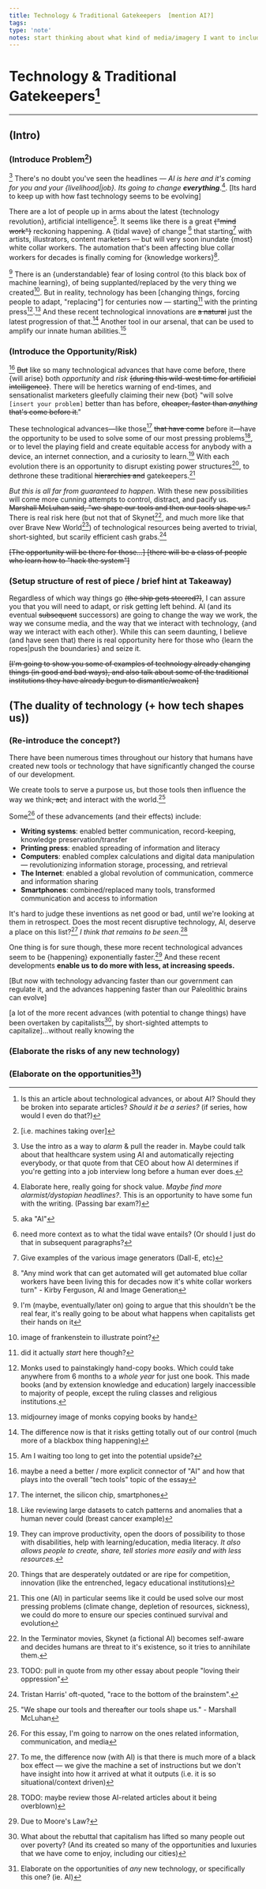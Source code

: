 ```yaml
---
title: Technology & Traditional Gatekeepers  [mention AI?]
tags: 
type: 'note'
notes: start thinking about what kind of media/imagery I want to include in here (monks, gatekeepers vs. moat, d3 timeline)
---
```


# Technology & Traditional Gatekeepers[^essayQuestion]

---

## (Intro)

### (Introduce Problem[^introProblem])

[^intro] There's no doubt you've seen the headlines — *AI is here and it's coming for you and your {livelihood|job}. Its going to change **everything***.[^introNeedsMoreShockValue]. [Its hard to keep up with how fast technology seems to be evolving]

There are a lot of people up in arms about the latest {technology revolution}, artificial intelligence[^aiAka]. It seems like there is a great ~~{"mind work"}~~ reckoning happening. A {tidal wave} of change [^moreContext] that starting[^aiExamples] with artists, illustrators, content marketers — but will very soon inundate {most} white collar workers. The automation that's been affecting blue collar workers for decades is finally coming for {knowledge workers}[^kirbyBlue]. 

[^fearArgument] There is an {understandable} fear of losing control {to this black box of machine learning}, of being supplanted/replaced by the very thing we created[^frankenstein]. But in reality, technology has been [changing things, forcing people to adapt, "replacing"]  for centuries now — starting[^actualStart] with the printing press[^monkBooks].[^monks] And these recent technological innovations are ~~a natural~~ just the latest progression of that.[^onlydiff] Another tool in our arsenal, that can be used to amplify our innate human abilities.[^waitingTooLong]

### (Introduce the Opportunity/Risk)

[^betterConnector] ~~But~~ like so many technological advances that have come before, there {will arise} both *opportunity* and *risk* ~~{during this wild-west time for artificial intelligence}~~. There will be heretics warning of end-times, and sensationalist marketers gleefully claiming their new {bot} "will solve `[insert your problem]` better than has before, ~~cheaper, faster than *anything* that's come before it.~~" 

These technological advances—like those[^techAdvancesExamples] ~~that have come~~ before it—have the opportunity to be used to solve some of our most pressing problems[^problemsExample], or to level the playing field and create equitable access for anybody with a device, an internet connection, and a curiosity to learn.[^whatAccessEnables]  With each evolution there is an opportunity to disrupt existing power structures[^powerStructures], to dethrone these traditional ~~hierarchies and~~ gatekeepers.[^thisOneInParticular]

*But this is all far from guaranteed to happen*. With these new possibilities will come more cunning attempts to control, distract, and pacify us. ~~Marshall McLuhan said, "we shape our tools and then our tools shape us."~~ There is real risk here (but not that of Skynet[^skynet], and much more like that over Brave New World[^braveNewWorld]) of technological resources being averted to trivial, short-sighted, but scarily efficient cash grabs.[^raceToTheBottom]

~~[The opportunity will be there for those...]
[there will be a class of people who learn how to "hack the system"]~~

### (Setup structure of rest of piece / brief hint at Takeaway)

Regardless of which way things go ~~(the ship gets steered?)~~, I can assure you that you will need to adapt, or risk getting left behind. AI (and its eventual ~~subsequent~~ successors) are going to change the way we work, the way we consume media, and the way that we interact with technology, {and way we interact with each other}. While this can seem daunting, I believe (and have seen that) there is real opportunity here for those who {learn the ropes|push the boundaries} and seize it.

~~[I'm going to show you some of examples of technology already changing things (in good and bad ways), and also talk about some of the traditional institutions they have already begun to dismantle/weaken]~~

## (The duality of technology (+ how tech shapes us))

### (Re-introduce the concept?)

There have been numerous times throughout our history that humans have created new tools or technology that have significantly changed the course of our development.

We create tools to serve a purpose us, but those tools then influence the way we think~~, act,~~ and interact with the world.[^mcluhanTools]

Some[^techFocus] of these advancements (and their effects) include: 
- **Writing systems**: enabled better communication, record-keeping, knowledge preservation/transfer
- **Printing press**: enabled spreading of information and literacy
- **Computers**: enabled complex calculations and digital data manipulation — revolutionizing information storage, processing, and retrieval
- **The Internet**: enabled a global revolution of communication, commerce and information sharing
- **Smartphones**: combined/replaced many tools, transformed communication and access to information

It's hard to judge these inventions as net good or bad, until we're looking at them in retrospect. Does the most recent disruptive technology, AI, deserve a place on this list?[^differenceWithAI] *I think that remains to be seen*.[^reviewRebuttals]

One thing is for sure though, these more recent technological advances seem to be {happening} exponentially faster.[^mooresLaw] And these recent developments **enable us to do more with less, at increasing speeds.**

[But now with technology advancing faster than our government can regulate it, and the advances happening faster than our Paleolithic brains can evolve]

[a lot of the more recent advances (with potential to change things) have been overtaken by capitalists[^capitalistRebuttal], by short-sighted attempts to capitalize]...without really knowing the 





### (Elaborate the risks of any new technology)


### (Elaborate on the opportunities[^opportunitiesElaboration])



[^essayQuestion]:  Is this an article about technological advances, or about AI? Should they be broken into separate articles? *Should it be a series?* (if series, how would I even do that?)
[^introProblem]: [i.e. machines taking over]
[^intro]: Use the intro as a way to *alarm* & pull the reader in. Maybe could talk about that healthcare system using AI and automatically rejecting everybody, or that quote from that CEO about how AI determines if you're getting into a job interview long before a human ever does.
[^frankenstein]: image of frankenstein to illustrate point?
[^onlydiff]: The difference now is that it risks getting totally out of our control (much more of a blackbox thing happening)
[^introNeedsMoreShockValue]: Elaborate here, really going for shock value. *Maybe find more alarmist/dystopian headlines?*. This is an opportunity to have some fun with the writing. (Passing bar exam?)
[^aiAka]: aka "AI"
[^moreContext]: need more context as to what the tidal wave entails? (Or should I just do that in subsequent paragraphs?
[^aiExamples]: Give examples of the various image generators (Dall-E, etc)
[^kirbyBlue]: "Any mind work that can get automated will get automated blue collar workers have been living this for decades now it's white collar workers turn" - Kirby Ferguson, AI and Image Generation
[^fearArgument]: I'm (maybe, eventually/later on) going to argue that this shouldn't be the real fear, it's really going to be about what happens when capitalists get their hands on it
[^monks]: midjourney image of monks copying books by hand
[^braveNewWorld]: TODO: pull in quote from my other essay about people "loving their oppression"
[^monkBooks]: Monks used to painstakingly hand-copy books. Which could take anywhere from 6 months to a *whole year* for just one book. This made books (and by extension knowledge and education) largely inaccessible to majority of people, except the ruling classes and religious institutions.
[^actualStart]: did it actually *start* here though?
[^waitingTooLong]: Am I waiting too long to get into the potential upside?
[^betterConnector]: maybe a need a better / more explicit connector of "AI" and how that plays into the overall "tech tools" topic of the essay
[^techAdvancesExamples]: The internet, the silicon chip, smartphones
[^problemsExample]: Like reviewing large datasets to catch patterns and anomalies that a human never could (breast cancer example)
[^whatAccessEnables]: They can improve productivity, open the doors of possibility to those with disabilities, help with learning/education, media literacy. *It also allows people to create, share, tell stories more easily and with less resources.*
[^thisOneInParticular]: This one (AI) in particular seems like it could be used solve our most pressing problems (climate change, depletion of resources, sickness), we could do more to ensure our species continued survival and evolution
[^powerStructures]: Things that are desperately outdated or are ripe for competition, innovation (like the entrenched, legacy educational institutions)
[^skynet]: In the Terminator movies, Skynet (a fictional AI) becomes self-aware and decides humans are threat to it's existence, so it tries to annihilate them.
[^raceToTheBottom]: Tristan Harris' oft-quoted, "race to the bottom of the brainstem".
[^opportunitiesElaboration]: Elaborate on the opportunities of *any* new technology, or specifically this one? (ie. AI)
[^someTools]: I know I'm skipping a lot of them (but maybe I should just focus on media/medium related ones
[^capitalistRebuttal]: What about the rebuttal that capitalism has lifted so many people out over poverty? (And its created so many of the opportunities and luxuries that we have come to enjoy, including our cities)
[^techFocus]: For this essay, I'm going to narrow on the ones related information, communication, and media
[^mcluhanTools]: "We shape our tools and thereafter our tools shape us." - Marshall McLuhan 
[^reviewRebuttals]: TODO: maybe review those AI-related articles about it being overblown)
[^mooresLaw]: Due to Moore's Law?
[^differenceWithAI]: To me, the difference now (with AI) is that there is  much more of a black box effect — we give the machine a set of instructions but we don't have insight into how it arrived at what it outputs (i.e. it is so situational/context driven)